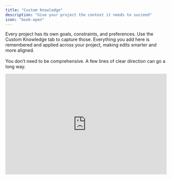 ```yaml
---
title: "Custom Knowledge"
description: "Give your project the context it needs to succeed"
icon: "book-open"
---
```


Every project has its own goals, constraints, and preferences. Use the Custom Knowledge tab to capture those. Everything you add here is remembered and applied across your project, making edits smarter and more aligned.\
\
You don’t need to be comprehensive. A few lines of clear direction can go a long way.

<iframe width="100%" height="315" src="https://www.youtube.com/embed/XsRerF2pEUE" title="YouTube video player" frameborder="0" allow="accelerometer; autoplay; clipboard-write; encrypted-media; gyroscope; picture-in-picture" allowfullscreen />

## **What to include in your Custom Knowledge**

Here are a few examples of useful knowledge to add:

- **Project guidelines**: What to prioritize, what to avoid or how decisions should be made.
- **User personas:** Detailed descriptions of your target users and their needs.
- **Design assets:** Color palettes, typography, layout rules and other visual elements.
- **Coding conventions**: Naming conventions, formatting rules and file structure.
- **External references**: Links to API docs, internal tools, design systems or style guides.
- **Security practices:** Guidelines for secure coding, data protection and handling sensitive information.
- **Compliance requirements:** Any legal or regulatory requirements your project must adhere to.

## **Tips for using Custom Knowledge**

- **Start small.** Even a few lines can make a meaningful difference.
- **Think of it as shared memory.** Everything you write here is remembered and used in future edits.
- **Keep it current.** Update it as your project evolves to stay aligned and relevant.